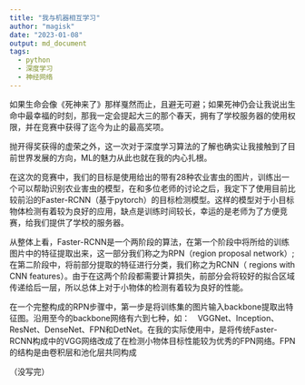 ```yaml
---
title: "我与机器相互学习"
author: "magisk"
date: "2023-01-08"
output: md_document
tags:
  - python
  - 深度学习
  - 神经网络
---
```


<!--more-->
如果生命会像《死神来了》那样戛然而止，且避无可避；如果死神仍会让我说出生命中最幸福的时刻，那我一定会提起大三的那个春天，拥有了学校服务器的使用权限，并在竞赛中获得了迄今为止的最高奖项。

抛开得奖获得的虚荣之外，这一次对于深度学习算法的了解也确实让我接触到了目前世界发展的方向，ML的魅力从此也就在我的内心扎根。


在这次的竞赛中，我们的目标是使用给出的带有28种农业害虫的图片，训练出一个可以帮助识别农业害虫的模型，在和多位老师的讨论之后，我定下了使用目前比较前沿的Faster-RCNN（基于pytorch）的目标检测模型。这样的模型对于小目标物体检测有着较为良好的应用，缺点是训练时间较长，幸运的是老师为了方便竞赛，给我们提供了学校的服务器。

从整体上看，Faster-RCNN是一个两阶段的算法，在第一个阶段中将所给的训练图片中的特征提取出来，这一部分我们称之为RPN（region proposal network）;在第二阶段中，将前部分提取的特征进行分类，我们称之为RCNN（ regions with CNN features）。由于在这两个阶段都需要计算损失，前部分会将较好的拟合区域传递给后一层，所以总体上对于小物体的检测有着较为良好的性能。

在一个完整构成的RPN步骤中，第一步是将训练集的图片输入backbone提取出特征图。沿用至今的backbone网络有六到七种，如：　VGGNet、Inception、ResNet、DenseNet、FPN和DetNet。在我的实际使用中，是将传统Faster-RCNN构成中的VGG网络改成了在检测小物体目标性能较为优秀的FPN网络。FPN的结构是由卷积层和池化层共同构成

（没写完）























